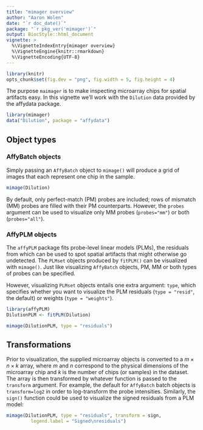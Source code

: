 ```yaml
---
title: "mimager overview"
author: "Aaron Wolen"
date: "`r doc_date()`"
package: "`r pkg_ver('mimager')`"
output: BiocStyle::html_document
vignette: >
  %\VignetteIndexEntry{mimager overview}
  %\VignetteEngine{knitr::rmarkdown}
  %\VignetteEncoding{UTF-8}
---
```


```r
library(knitr)
opts_chunk$set(fig.dev = "png", fig.width = 5, fig.height = 4)
```

The purpose `maimager` is to make inspecting microarray chips for spatial artifacts easy. In this vignette we'll work with the `Dilution` data provided by the affydata package.

```r
library(mimager)
data("Dilution", package = "affydata")
```

## Object types

### AffyBatch objects

Simply passing an `AffyBatch` object to `mimage()` will produce a grid of images that each represent one chip in the sample.

```r
mimage(Dilution)
```

By default, only perfect-match (PM) probes are included; rows of mismatch (MM) probes are filled with their PM counterparts. However, the `probes` argument can be used to visualize only MM probes (`probes="mm"`) or both (`probes="all"`).

### AffyPLM objects

The `affyPLM` package fits probe-level linear models (PLMs), the residuals from which can be used to spot spatial artifacts that might otherwise go undetected. The `PLMset` objects produced by `fitPLM()` can be visualized with `mimage()`. Just like visualizing `AffyBatch` objects, PM, MM or both types of probes can be specified. 

However, visualizing `PLMset` objects entails one extra argument: `type`, which specifies whether you want to visualize the PLM residuals (`type = "resid"`, the default) or weights (`type = "weights"`).

```r
library(affyPLM)
DilutionPLM <- fitPLM(Dilution)

mimage(DilutionPLM, type = "residuals")
```

## Transformations

Prior to visualization, the supplied microarray objects is converted to a $m \times n \times k$ array, where $m$ and $n$ correspond to the physical dimensions of the microarray chip and $k$ is the number of chips (or samples) in the dataset. The array is then transformed by whatever function is passed to the `transform` argument. For example, the default for `AffyBatch` batch objects is `transform=log2` in order to log-transform the probe intensities. Similarly, the `sign()` function could be used to visualize the signed residuals from a PLM model: 

```r
mimage(DilutionPLM, type = "residuals", transform = sign, 
         legend.label = "Signed\nresiduals")
```




